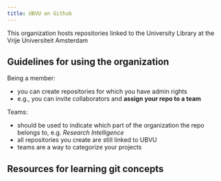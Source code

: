 ```yaml
---
title: UBVU on Github
---
```


:::{#about}

This organization hosts repositories linked to the University Library at the Vrije Universiteit Amsterdam

:::

:::{#guidelines}

## Guidelines for using the organization

Being a member:

- you can create repositories for which you have admin rights
- e.g., you can invite collaborators and **assign your repo to a team**

Teams:

- should be used to indicate which part of the organization the repo belongs to, e.g. *Research Intelligence*
- all repositories you create are still linked to UBVU
- teams are a way to categorize your projects


:::

:::{#resources}

## Resources for learning git concepts

:::